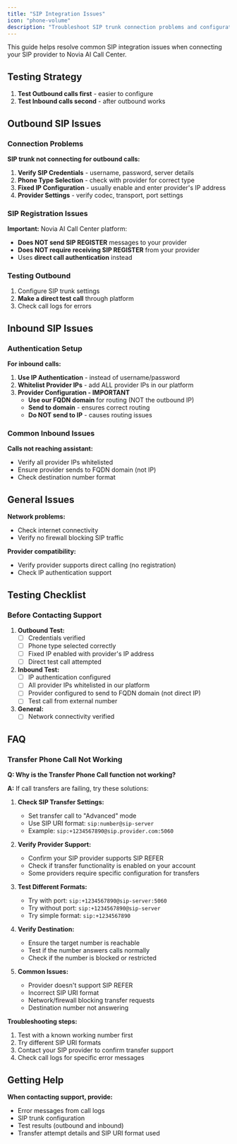 ```yaml
---
title: "SIP Integration Issues"
icon: "phone-volume"
description: "Troubleshoot SIP trunk connection problems and configuration issues"
---
```


This guide helps resolve common SIP integration issues when connecting your SIP provider to Novia AI Call Center.

## Testing Strategy

1. **Test Outbound calls first** - easier to configure
2. **Test Inbound calls second** - after outbound works

## Outbound SIP Issues

### Connection Problems

**SIP trunk not connecting for outbound calls:**

1. **Verify SIP Credentials** - username, password, server details
2. **Phone Type Selection** - check with provider for correct type
3. **Fixed IP Configuration** - usually enable and enter provider's IP address
4. **Provider Settings** - verify codec, transport, port settings

### SIP Registration Issues

**Important:** Novia AI Call Center platform:
- **Does NOT send SIP REGISTER** messages to your provider
- **Does NOT require receiving SIP REGISTER** from your provider
- Uses **direct call authentication** instead

### Testing Outbound

1. Configure SIP trunk settings
2. **Make a direct test call** through platform
3. Check call logs for errors

## Inbound SIP Issues

### Authentication Setup

**For inbound calls:**

1. **Use IP Authentication** - instead of username/password
2. **Whitelist Provider IPs** - add ALL provider IPs in our platform
3. **Provider Configuration - IMPORTANT**
   - **Use our FQDN domain** for routing (NOT the outbound IP)
   - **Send to domain** - ensures correct routing
   - **Do NOT send to IP** - causes routing issues

### Common Inbound Issues

**Calls not reaching assistant:**
- Verify all provider IPs whitelisted
- Ensure provider sends to FQDN domain (not IP)
- Check destination number format

## General Issues

**Network problems:**
- Check internet connectivity
- Verify no firewall blocking SIP traffic

**Provider compatibility:**
- Verify provider supports direct calling (no registration)
- Check IP authentication support

## Testing Checklist

### Before Contacting Support

1. **Outbound Test:**
   - [ ] Credentials verified
   - [ ] Phone type selected correctly
   - [ ] Fixed IP enabled with provider's IP address
   - [ ] Direct test call attempted

2. **Inbound Test:**
   - [ ] IP authentication configured
   - [ ] All provider IPs whitelisted in our platform
   - [ ] Provider configured to send to FQDN domain (not direct IP)
   - [ ] Test call from external number

3. **General:**
   - [ ] Network connectivity verified

## FAQ

### Transfer Phone Call Not Working

**Q: Why is the Transfer Phone Call function not working?**

**A:** If call transfers are failing, try these solutions:

1. **Check SIP Transfer Settings:**
   - Set transfer call to "Advanced" mode
   - Use SIP URI format: `sip:number@sip-server`
   - Example: `sip:+1234567890@sip.provider.com:5060`

2. **Verify Provider Support:**
   - Confirm your SIP provider supports SIP REFER
   - Check if transfer functionality is enabled on your account
   - Some providers require specific configuration for transfers

3. **Test Different Formats:**
   - Try with port: `sip:+1234567890@sip-server:5060`
   - Try without port: `sip:+1234567890@sip-server`
   - Try simple format: `sip:+1234567890`

4. **Verify Destination:**
   - Ensure the target number is reachable
   - Test if the number answers calls normally
   - Check if the number is blocked or restricted

5. **Common Issues:**
   - Provider doesn't support SIP REFER
   - Incorrect SIP URI format
   - Network/firewall blocking transfer requests
   - Destination number not answering

**Troubleshooting steps:**
1. Test with a known working number first
2. Try different SIP URI formats
3. Contact your SIP provider to confirm transfer support
4. Check call logs for specific error messages

## Getting Help

**When contacting support, provide:**
- Error messages from call logs
- SIP trunk configuration
- Test results (outbound and inbound)
- Transfer attempt details and SIP URI format used
